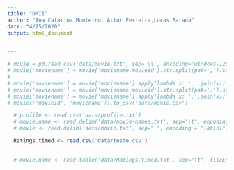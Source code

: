 ```yaml
---
title: "DMII"
author: "Ana Catarina Monteiro, Artur Ferreira,Lucas Parada"
date: "4/25/2020"
output: html_document


---
```

```python
# movie = pd.read_csv('data/movie.txt', sep='\\', encoding='windows-1252')
# movie['moviename'] = movie['moviename,movieid'].str.split(pat=',').str[:-1]
# 
# movie['moviename'] = movie['moviename'].apply(lambda x: ','.join(x))
# movie['moviename'] = movie['moviename,movieid'].str.split(pat=',').str[:-1]
# movie['moviename'] = movie['moviename'].apply(lambda x: ','.join(x))
# movie[['movieid', 'moviename']].to_csv('data/movie.csv')
```


```r
  
  # profile <- read.csv('data/profile.txt')
  # movie.name <- read.delim('data/movie-names.txt', sep="\t", encoding = "latin1")
  # movie <- read.delim('data/movie.txt', sep=",", encoding = "latin1")

  Ratings.timed <- read.csv('data/teste.csv')
  

  # movie.name <- read.table('data/Ratings.timed.txt', sep="\t", fileEncoding="latin1")
  
  
  


  

```
